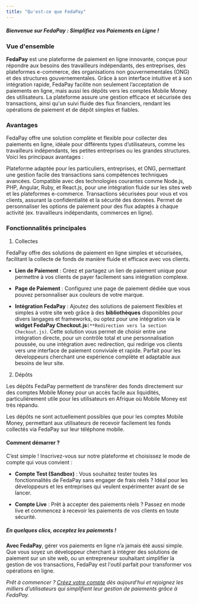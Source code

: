 ```yaml
---
title: "Qu'est-ce que FedaPay"
---
```


##### **_Bienvenue sur FedaPay : Simplifiez vos Paiements en Ligne !_** 

### Vue d'ensemble

**FedaPay** est une plateforme de paiement en ligne innovante, conçue pour répondre aux besoins des travailleurs indépendants, des entreprises, des plateformes e-commerce, des organisations non gouvernementales (ONG) et des structures gouvernementales. Grâce à son interface intuitive et à son intégration rapide, FedaPay facilite non seulement l’acceptation de paiements en ligne, mais aussi les dépôts vers les comptes Mobile Money des utilisateurs. La plateforme assure une gestion efficace et sécurisée des transactions, ainsi qu'un suivi fluide des flux financiers, rendant les opérations de paiement et de dépôt simples et fiables.

### Avantages

FedaPay offre une solution complète et flexible pour collecter des paiements en ligne, idéale pour différents types d’utilisateurs, comme les travailleurs indépendants, les petites entreprises ou les grandes structures. Voici les principaux avantages :

<CardGroup cols={2}>
  <Card
    title="Accessibilité"
  >
    Plateforme adaptée pour les particuliers, entreprises, et ONG, permettant une gestion facile des transactions sans compétences techniques avancées.
  </Card>
  <Card
    title="Intégration Simplifiée"
  >
   Compatible avec des technologies courantes comme Node.js, PHP, Angular, Ruby, et React.js, pour une intégration fluide sur les sites web et les plateformes e-commerce.
  </Card>
  <Card
    title="Sécurité"
  >
    Transactions sécurisées pour vous et vos clients, assurant la confidentialité et la sécurité des données.
  </Card>
  <Card
    title="Flexibilité"
  >
    Permet de personnaliser les options de paiement pour des flux adaptés à chaque activité (ex. travailleurs indépendants, commerces en ligne).
  </Card>
</CardGroup>


### Fonctionnalités principales

1.  Collectes

FedaPay offre des solutions de paiement en ligne simples et sécurisées, facilitant la collecte de fonds de manière fluide et efficace avec vos clients.

  - **Lien de Paiement** : Créez et partagez un lien de paiement unique pour permettre à vos clients de payer facilement sans intégration complexe.

  - **Page de Paiement** : Configurez une page de paiement dédiée que vous pouvez personnaliser aux couleurs de votre marque.

  - **Intégration FedaPay** : Ajoutez des solutions de paiement flexibles et simples à votre site web grâce à des **bibliothèques** disponibles pour divers langages et frameworks, ou optez pour une intégration via le **widget FedaPay Checkout.js**`(**Redirection vers la section Checkout.js)`. Cette solution vous permet de choisir entre une intégration directe, pour un contrôle total et une personnalisation poussée, ou une intégration avec redirection, qui redirige vos clients vers une interface de paiement conviviale et rapide. Parfait pour les développeurs cherchant une expérience complète et adaptable aux besoins de leur site.

2. Dépôts

Les dépôts FedaPay permettent de transférer des fonds directement sur des comptes Mobile Money pour un accès facile aux liquidités, particulièrement utile pour les utilisateurs en Afrique où Mobile Money est très répandu.

<Note>Les dépôts ne sont actuellement possibles que pour les comptes Mobile Money, permettant aux utilisateurs de recevoir facilement les fonds collectés via FedaPay sur leur téléphone mobile.</Note>


#### Comment démarrer ?

C’est simple ! Inscrivez-vous sur notre plateforme et choisissez le mode de compte qui vous convient :

- **Compte Test (Sandbox)** : Vous souhaitez tester toutes les fonctionnalités de FedaPay sans engager de frais réels ? Idéal pour les développeurs et les entreprises qui veulent expérimenter avant de se lancer.


- **Compte Live** :  Prêt à accepter des paiements réels ? Passez en mode live et commencez à recevoir les paiements de vos clients en toute sécurité.


##### **_En quelques clics, acceptez les paiements !_**

**Avec FedaPay**, gérer vos paiements en ligne n’a jamais été aussi simple. Que vous soyez un développeur cherchant à intégrer des solutions de paiement sur un site web, ou un entrepreneur souhaitant simplifier la gestion de vos transactions, FedaPay est l'outil parfait pour transformer vos opérations en ligne.

_Prêt à commencer ? [Créez votre compte](https://live.fedapay.com/register) dès aujourd'hui et rejoignez les milliers d’utilisateurs qui simplifient leur gestion de paiements grâce à FedaPay._ 

